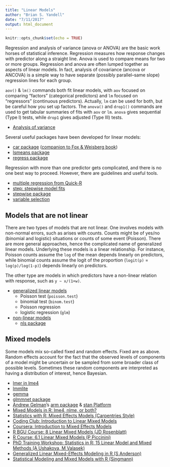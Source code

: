 ```yaml
---
title: "Linear Models"
author: "Brian S. Yandell"
date: "7/11/2017"
output: html_document
---
```


```r
knitr::opts_chunk$set(echo = TRUE)
```

Regression and analysis of variance (anova or ANOVA) are the basic work horses of statistical inference. Regression measures how response changes with predictor along a straight line. Anova is used to compare means for two or more groups. Regression and anova are often lumped together as aspects of linear models. In fact, analysis of covariance (ancova or ANCOVA) is a simple way to have separate (possibly parallel--same slope) regression lines for each group.

`aov()` & `lm()` commands both fit linear models, with `aov` focused on comparing "factors" (categorical predictors) and `lm` focused on "regressors" (continuous predictors). Actually, `lm` can be used for both, but be careful how you set up factors. The `anova()` and `drop1()` commands are used to get tabular summaries of fits with `aov` or `lm`. `anova` gives sequential (Type I) tests, while `drop1` gives adjusted (Type III) tests.

- [Analysis of variance](http://www.statmethods.net/stats/anova.html)

Several useful packages have been developed for linear models:

- [car package](https://cran.r-project.org/web/packages/car/) ([companion to Fox & Weisberg book](http://socserv.socsci.mcmaster.ca/jfox/Books/Companion/index.html))
- [lsmeans package](https://cran.r-project.org/web/packages/lsmeans/)
- [regress package](https://cran.r-project.org/web/packages/regress/)

Regression with more than one predictor gets complicated, and there is no one best way to proceed. However, there are guidelines and useful tools.

- [multiple regression from Quick-R](http://www.statmethods.net/stats/regression.html)
- [step: stepwise model fits](https://stat.ethz.ch/R-manual/R-devel/library/stats/html/step.html)
- [stepwise package](https://cran.r-project.org/web/packages/stepwise/)
- [variable selection](http://www.stat.columbia.edu/~martin/W2024/R10.pdf)


## Models that are not linear

There are two types of models that are not linear. One involves models with non-normal errors, such as arises with counts. Counts might be of yes/no (binomial and logistic) situations or counts of some event (Poisson). There are more general approaches, hence the complicated name of generalized linear models. Underlying these models is a linear relationship. For instance, Poisson counts assume the `log` of the mean depends linearly on predictors, while binomial counts assume the logit of the proportion (`logit(p)` = `log(p)/log(1-p)`) depends linearly on predictors.

The other type are models in which predictors have a non-linear relation with response, such as `y ~ x/(1+w)`. 

- [generalized linear models](http://www.statmethods.net/advstats/glm.html)
    + Poisson test (`poisson.test`)
    + binomial test (`binom.test`)
    + Poisson regression
    + logistic regression (`glm`)
- [non-linear models](https://www.r-bloggers.com/first-steps-with-non-linear-regression-in-r/)
    + [nls package](https://stat.ethz.ch/R-manual/R-devel/library/stats/html/nls.html)

## Mixed models

Some models mix so-called fixed and random effects. Fixed are as above. Random effects account for the fact that the observed levels of components of a model might be uncertain or be sampled from some broader class of possible levels. Sometimes these random components are interpreted as having a distribution of interest, hence Bayesian.

- [lmer in lme4](https://github.com/lme4/lme4/)
- [lmmlite](http://kbroman.org/lmmlite/)
- [gemma](http://www.xzlab.org/software.html)
- [glmmnet package](https://cran.r-project.org/web/packages/glmnet/)
- [Andrew Gelman](http://www.stat.columbia.edu/~gelman/)'s [arm package](http://www.stat.columbia.edu/~gelman/arm/software/) & [stan Platform](http://mc-stan.org/)
- [Mixed Models in R: lme4, nlme, or both?](https://freshbiostats.wordpress.com/2013/07/28/mixed-models-in-r-lme4-nlme-both/)
- [Statistics with R: Mixed Effects Models (Carpentries Style)](https://mq-software-carpentry.github.io/statistics-with-r/05-mixed-effects/index.html)
- [Coding Club: Introduction to Linear Mixed Models](https://ourcodingclub.github.io/tutorials/mixed-models/)
- [Coursera: Introduction to Mixed Effects Models](https://www.coursera.org/lecture/designexperiments/30-introduction-to-mixed-effects-models-4kVEo)
- [R BGU Course: 8 Linear Mixed Models (JD Rosenblatt)](http://www.john-ros.com/Rcourse/lme.html)
- [R Course: 6.1 Linear Mixed Models (P Piccinini)](https://pagepiccinini.com/r-course/lesson-6-part-1-linear-mixed-effects-models/)
- [PhD Training Workshop: Statistics in R: 15 Linear Model and Mixed Methods (A Ushakova, M Valasek)](https://bookdown.org/animestina/R_Manchester/linear-model-and-mixed-methods.html)
- [Generalized Linear Mixed-Effects Modeling in R (S Anderson)](https://github.com/seananderson/glmm-course)
- [Statistical Modeling and Mixed Models with R (Singmann)](https://github.com/singmann/mixed_model_workshop)

